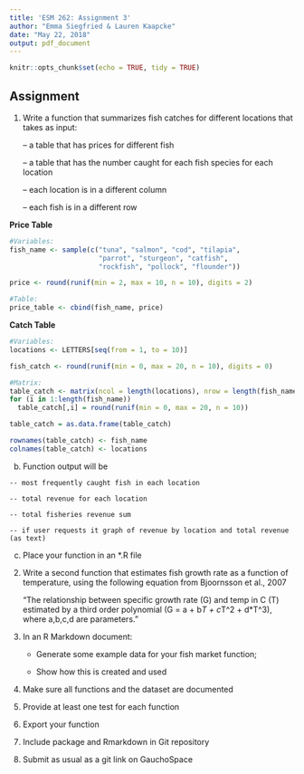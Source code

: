 ---
title: 'ESM 262: Assignment 3'
author: "Emma Siegfried & Lauren Kaapcke"
date: "May 22, 2018"
output: pdf_document
---

```{r setup, include=FALSE}
knitr::opts_chunk$set(echo = TRUE, tidy = TRUE)

```

## Assignment

1) Write a function that summarizes fish catches for different locations that takes as input:

    -- a table that has prices for different fish
   
    -- a table that has the number caught for each fish species for each location
    
    -- each location is in a different column
    
    -- each fish is in a different row 

**Price Table**
```{r tidy=TRUE}

#Variables:
fish_name <- sample(c("tuna", "salmon", "cod", "tilapia",
                      "parrot", "sturgeon", "catfish", 
                      "rockfish", "pollock", "flounder"))

price <- round(runif(min = 2, max = 10, n = 10), digits = 2)

#Table: 
price_table <- cbind(fish_name, price)

```


**Catch Table**
```{r}

#Variables:
locations <- LETTERS[seq(from = 1, to = 10)]

fish_catch <- round(runif(min = 0, max = 20, n = 10), digits = 0)

#Matrix:
table_catch <- matrix(ncol = length(locations), nrow = length(fish_name))
for (i in 1:length(fish_name))
  table_catch[,i] = round(runif(min = 0, max = 20, n = 10))

table_catch = as.data.frame(table_catch)

rownames(table_catch) <- fish_name
colnames(table_catch) <- locations

```


  b. Function output will be
  
    -- most frequently caught fish in each location
    
    -- total revenue for each location
    
    -- total fisheries revenue sum
    
    -- if user requests it graph of revenue by location and total revenue (as text)

  c. Place your function in an *.R file
 
2) Write a second function that estimates fish growth rate as a function of temperature, using the following equation from Bjoornsson et al., 2007

    "The relationship between specific growth rate (G) and temp in C (T) estimated by a third order polynomial (G = a + b*T + c*T^2 + d*T^3), where a,b,c,d are parameters."
 
4) In an R Markdown document:

    - Generate some example data for your fish market function; 
    
    - Show how this is created and used
 
5) Make sure all functions and the dataset are documented

6) Provide at least one test for each function 

7) Export your function

8) Include package and Rmarkdown in Git repository

9) Submit as usual as a git link on GauchoSpace
 

